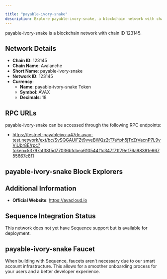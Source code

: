 ```yaml
---

title: "payable-ivory-snake"
description: Explore payable-ivory-snake, a blockchain network with chain ID 123145. Learn about its native currency, payable-ivory-snake Token, and how to interact with the network.
---
```




payable-ivory-snake is a blockchain network with chain ID 123145.

## Network Details

- **Chain ID**: 123145
- **Chain Name**: Avalanche
- **Short Name**: payable-ivory-snake
- **Network ID**: 123145
- **Currency**: 
  - **Name**: payable-ivory-snake Token
  - **Symbol**: AVAX
  - **Decimals**: 18

## RPC URLs

payable-ivory-snake can be accessed through the following RPC endpoints:

- https://testnet-payableivo-a47dc.avax-test.network/ext/bc/SvSQGAUiFZt9vveBWQz2tT7aYph5jTxZrVacnP7L9vViUbr8E/rpc?token=53797af38f5d77036bfcbea610544f1c347f71f79ef76a98391e66755667c8f1

## payable-ivory-snake Block Explorers



## Additional Information

- **Official Website**: https://avacloud.io

## Sequence Integration Status

This network does not yet have Sequence support but is available for deployment.

## payable-ivory-snake Faucet

When building with Sequence, faucets aren't necessary due to our smart account infrastructure. This allows for a smoother onboarding process for your users and a better developer experience.
